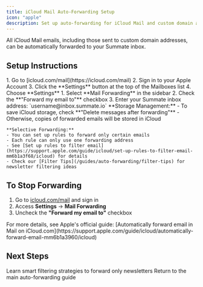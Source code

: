 ```yaml
---
title: iCloud Mail Auto-Forwarding Setup
icon: "apple"
description: Set up auto-forwarding for iCloud Mail and custom domain addresses
---
```


<Note>
All iCloud Mail emails, including those sent to custom domain addresses, can be automatically forwarded to your Summate inbox.
</Note>

## Setup Instructions

<Steps>
  <Step title="Access iCloud Mail Settings">
    1. Go to [icloud.com/mail](https://icloud.com/mail)
    2. Sign in to your Apple Account
    3. Click the **Settings** button at the top of the Mailboxes list
    4. Choose **Settings**
  </Step>

  <Step title="Configure Mail Forwarding">
    1. Select **Mail Forwarding** in the sidebar
    2. Check the **"Forward my email to"** checkbox
    3. Enter your Summate inbox address: `username@inbox.summate.io`
  </Step>

  <Step title="Optional Settings">
    **Storage Management:**
    - To save iCloud storage, check **"Delete messages after forwarding"**
    - Otherwise, copies of forwarded emails will be stored in iCloud

    **Selective Forwarding:**
    - You can set up rules to forward only certain emails
    - Each rule can only use one forwarding address
    - See [Set up rules to filter email](https://support.apple.com/guide/icloud/set-up-rules-to-filter-email-mm6b1a3f68/icloud) for details
    - Check our [Filter Tips](/guides/auto-forwarding/filter-tips) for newsletter filtering ideas
  </Step>
</Steps>

## To Stop Forwarding

1. Go to [icloud.com/mail](https://icloud.com/mail) and sign in
2. Access **Settings** → **Mail Forwarding**
3. Uncheck the **"Forward my email to"** checkbox

<Info>
For more details, see Apple's official guide: [Automatically forward email in Mail on iCloud.com](https://support.apple.com/guide/icloud/automatically-forward-email-mm6b1a3960/icloud)
</Info>

## Next Steps

<CardGroup cols={2}>
  <Card title="Filter Tips" icon="filter" href="/guides/auto-forwarding/filter-tips">
    Learn smart filtering strategies to forward only newsletters
  </Card>

  <Card title="Back to Overview" icon="arrow-left" href="/guides/auto-forwarding/overview">
    Return to the main auto-forwarding guide
  </Card>
</CardGroup>
